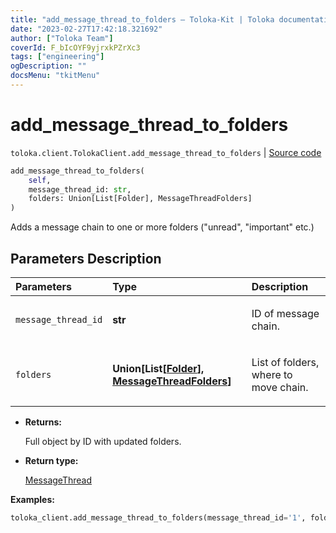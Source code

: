 ```yaml
---
title: "add_message_thread_to_folders — Toloka-Kit | Toloka documentation"
date: "2023-02-27T17:42:18.321692"
author: ["Toloka Team"]
coverId: F_bIcOYF9yjrxkPZrXc3
tags: ["engineering"]
ogDescription: ""
docsMenu: "tkitMenu"
---
```


# add_message_thread_to_folders
`toloka.client.TolokaClient.add_message_thread_to_folders` | [Source code](https://github.com/Toloka/toloka-kit/blob/v1.1.4/src/client/__init__.py#L879)

```python
add_message_thread_to_folders(
    self,
    message_thread_id: str,
    folders: Union[List[Folder], MessageThreadFolders]
)
```

Adds a message chain to one or more folders ("unread", "important" etc.)

## Parameters Description

| Parameters | Type | Description |
| :----------| :----| :-----------|
`message_thread_id`|**str**|<p>ID of message chain.</p>
`folders`|**Union\[List\[[Folder](/docs/toloka-kit/reference/toloka.client.message_thread.Folder)\], [MessageThreadFolders](/docs/toloka-kit/reference/toloka.client.message_thread.MessageThreadFolders)\]**|<p>List of folders, where to move chain.</p>

* **Returns:**

  Full object by ID with updated folders.

* **Return type:**

  [MessageThread](/docs/toloka-kit/reference/toloka.client.message_thread.MessageThread)

**Examples:**

```python
toloka_client.add_message_thread_to_folders(message_thread_id='1', folders=['IMPORTANT'])
```